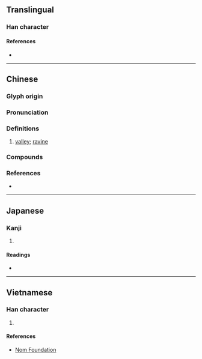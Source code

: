 {{character info/new}}
==Translingual==

===Han character===
{{Han char|rn=46|rad=山|as=07|sn=10|four=28768|canj=UCOR|ids=⿰山谷}}

====References====
* {{Han ref|kx=0311.110|dkj=08073|dj=0611.190|hdz=10775.090|uh=5CEA|ud=23786|bh=AE6E|bd=44654}}

----

==Chinese==
{{zh-forms}}

===Glyph origin===
{{Han etym}}
{{Han compound|山|谷|ls=psc|ls2=ic|t1=mountain|c1=s|c2=p|t2=valley}}

===Pronunciation===
{{zh-pron
|m=yù
|c=juk6,jyu6
|mc=
|oc=y
|cat=n
}}

===Definitions===
{{zh-hanzi}}

# [[valley]]; [[ravine]]

===Compounds===
{{zh-der|嘉峪關|李峪風格|臺峪|經石峪|朱家峪|湯峪|馬蘭峪|兩峪|峪山|吐峪溝|萬峪河|大峪|蒼峪|下峪|流峪}}

===References===
* {{R:yue:mfccd}}

----

==Japanese==

===Kanji===
{{ja-kanji|grade=|rs=山07}}

# {{defn|lang=ja|sort=山07}}

====Readings====
* {{ja-readings|on=[[よく]] (yoku)|kun=[[たに]] (tani)}}

----

==Vietnamese==

===Han character===
{{vi-readings|rs=山07|hanviet=dụ}}

# {{defn|lang=vi|sort=山07}}

====References====
* [http://nomfoundation.org/common/nom_details.php?codepoint=5cea Nom Foundation]
